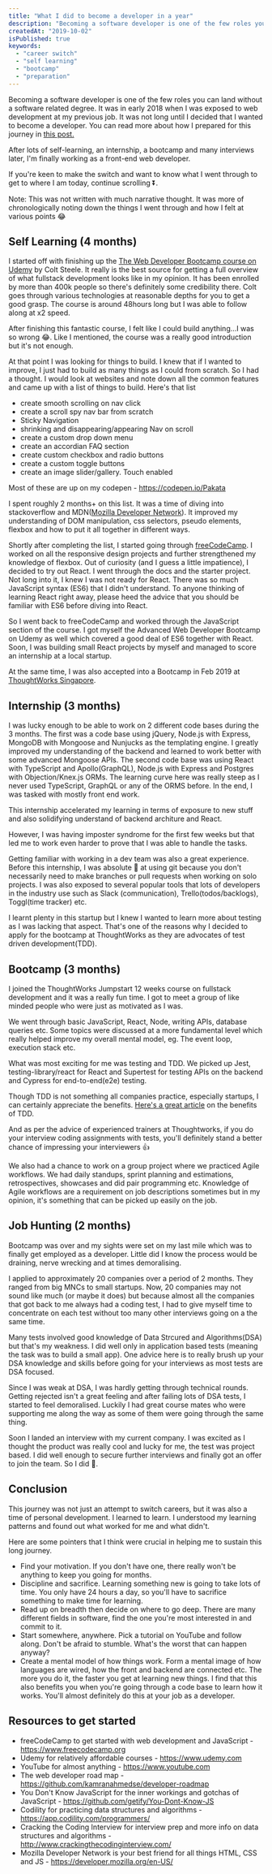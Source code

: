 ```yaml
---
title: "What I did to become a developer in a year"
description: "Becoming a software developer is one of the few roles you can land without a software related degree. In this post, I am recounting the things I did to secure a developer role within a year. If I can do it, you can too!"
createdAt: "2019-10-02"
isPublished: true
keywords:
  - "career switch"
  - "self learning"
  - "bootcamp"
  - "preparation"
---
```


Becoming a software developer is one of the few roles you can land without a software related degree. It was in early 2018 when I was exposed to web development at my previous job. It was not long until I decided that I wanted to become a developer. You can read more about how I prepared for this journey in [this post.](https://pakatagoh.com/blog/switching-to-software-development-as-a-career)

After lots of self-learning, an internship, a bootcamp and many interviews later, I'm finally working as a front-end web developer.

If you're keen to make the switch and want to know what I went through to get to where I am today, continue scrolling ⏬.

Note: This was not written with much narrative thought. It was more of chronologically noting down the things I went through and how I felt at various points 😂

## Self Learning (4 months)

I started off with finishing up the [The Web Developer Bootcamp course on Udemy](https://www.udemy.com/course/the-web-developer-bootcamp/) by Colt Steele. It really is the best source for getting a full overview of what fullstack development looks like in my opinion. It has been enrolled by more than 400k people so there's definitely some credibility there. Colt goes through various technologies at reasonable depths for you to get a good grasp. The course is around 48hours long but I was able to follow along at x2 speed.

After finishing this fantastic course, I felt like I could build anything...I was so wrong 😂. Like I mentioned, the course was a really good introduction but it's not enough.

At that point I was looking for things to build. I knew that if I wanted to improve, I just had to build as many things as I could from scratch.
So I had a thought. I would look at websites and note down all the common features and came up with a list of things to build. Here's that list

- create smooth scrolling on nav click
- create a scroll spy nav bar from scratch
- Sticky Navigation
- shrinking and disappearing/appearing Nav on scroll
- create a custom drop down menu
- create an accordian FAQ section
- create custom checkbox and radio buttons
- create a custom toggle buttons
- create an image slider/gallery. Touch enabled

Most of these are up on my codepen - https://codepen.io/Pakata

I spent roughly 2 months+ on this list. It was a time of diving into stackoverflow and MDN([Mozilla Developer Network](https://developer.mozilla.org/en-US/)). It improved my understanding of DOM manipulation, css selectors, pseudo elements, flexbox and how to put it all together in different ways.

Shortly after completing the list, I started going through [freeCodeCamp](https://www.freecodecamp.org). I worked on all the responsive design projects and further strengthened my knowledge of flexbox. Out of curiosity (and I guess a little impatience), I decided to try out React. I went through the docs and the starter project. Not long into it, I knew I was not ready for React. There was so much JavaScript syntax (ES6) that I didn't understand. To anyone thinking of learning React right away, please heed the advice that you should be familiar with ES6 before diving into React.

So I went back to freeCodeCamp and worked through the JavaScript section of the course. I got myself the Advanced Web Developer Bootcamp on Udemy as well which covered a good deal of ES6 together with React. Soon, I was building small React projects by myself and managed to score an internship at a local startup.

At the same time, I was also accepted into a Bootcamp in Feb 2019 at [ThoughtWorks Singapore](https://www.thoughtworks.com/jumpstart).

## Internship (3 months)

I was lucky enough to be able to work on 2 different code bases during the 3 months. The first was a code base using jQuery, Node.js with Express, MongoDB with Mongoose and Nunjucks as the templating engine. I greatly improved my understanding of the backend and learned to work better with some advanced Mongoose APIs. The second code base was using React with TypeScript and Apollo(GraphQL), Node.js with Express and Postgres with Objection/Knex.js ORMs. The learning curve here was really steep as I never used TypeScript, GraphQL or any of the ORMS before. In the end, I was tasked with mostly front end work.

This internship accelerated my learning in terms of exposure to new stuff and also solidifying understand of backend architure and React.

However, I was having imposter syndrome for the first few weeks but that led me to work even harder to prove that I was able to handle the tasks.

Getting familiar with working in a dev team was also a great experience. Before this internship, I was absolute 💩 at using git because you don't necessarily need to make branches or pull requests when working on solo projects. I was also exposed to several popular tools that lots of developers in the industry use such as Slack (communication), Trello(todos/backlogs), Toggl(time tracker) etc.

I learnt plenty in this startup but I knew I wanted to learn more about testing as I was lacking that aspect. That's one of the reasons why I decided to apply for the bootcamp at ThoughtWorks as they are advocates of test driven development(TDD).

## Bootcamp (3 months)

I joined the ThoughtWorks Jumpstart 12 weeks course on fullstack development and it was a really fun time. I got to meet a group of like minded people who were just as motivated as I was.

We went through basic JavaScript, React, Node, writing APIs, database queries etc. Some topics were discussed at a more fundamental level which really helped improve my overall mental model, eg. The event loop, execution stack etc.

What was most exciting for me was testing and TDD. We picked up Jest, testing-library/react for React and Supertest for testing APIs on the backend and Cypress for end-to-end(e2e) testing.

Though TDD is not something all companies practice, especially startups, I can certainly appreciate the benefits. [Here's a great article](http://butunclebob.com/ArticleS.UncleBob.TheThreeRulesOfTdd) on the benefits of TDD.

And as per the advice of experienced trainers at Thoughtworks, if you do your interview coding assignments with tests, you'll definitely stand a better chance of impressing your interviewers 👍

We also had a chance to work on a group project where we practiced Agile workflows. We had daily standups, sprint planning and estimations, retrospectives, showcases and did pair programming etc. Knowledge of Agile workflows are a requirement on job descriptions sometimes but in my opinion, it's something that can be picked up easily on the job.

## Job Hunting (2 months)

Bootcamp was over and my sights were set on my last mile which was to finally get employed as a developer. Little did I know the process would be draining, nerve wrecking and at times demoralising.

I applied to approximately 20 companies over a period of 2 months. They ranged from big MNCs to small startups. Now, 20 companies may not sound like much (or maybe it does) but because almost all the companies that got back to me always had a coding test, I had to give myself time to concentrate on each test without too many other interviews going on a the same time.

Many tests involved good knowledge of Data Strcured and Algorithms(DSA) but that's my weakness. I did well only in application based tests (meaning the task was to build a small app). One advice here is to really brush up your DSA knowledge and skills before going for your interviews as most tests are DSA focused.

Since I was weak at DSA, I was hardly getting through technical rounds. Getting rejected isn't a great feeling and after failing lots of DSA tests, I started to feel demoralised. Luckily I had great course mates who were supporting me along the way as some of them were going through the same thing.

Soon I landed an interview with my current company. I was excited as I thought the product was really cool and lucky for me, the test was project based. I did well enough to secure further interviews and finally got an offer to join the team. So I did 🥳.

## Conclusion

This journey was not just an attempt to switch careers, but it was also a time of personal development. I learned to learn. I understood my learning patterns and found out what worked for me and what didn't.

Here are some pointers that I think were crucial in helping me to sustain this long journey.

- Find your motivation. If you don't have one, there really won't be anything to keep you going for months.
- Discipline and sacrifice. Learning something new is going to take lots of time. You only have 24 hours a day, so you'll have to sacrifice something to make time for learning.
- Read up on breadth then decide on where to go deep. There are many different fields in software, find the one you're most interested in and commit to it.
- Start somewhere, anywhere. Pick a tutorial on YouTube and follow along. Don't be afraid to stumble. What's the worst that can happen anyway?
- Create a mental model of how things work. Form a mental image of how languages are wired, how the front and backend are connected etc. The more you do it, the faster you get at learning new things. I find that this also benefits you when you're going through a code base to learn how it works. You'll almost definitely do this at your job as a developer.

## Resources to get started

- freeCodeCamp to get started with web development and JavaScript - https://www.freecodecamp.org
- Udemy for relatively affordable courses - https://www.udemy.com
- YouTube for almost anything - https://www.youtube.com
- The web developer road map - https://github.com/kamranahmedse/developer-roadmap
- You Don't Know JavaScript for the inner workings and gotchas of JavaScript - https://github.com/getify/You-Dont-Know-JS
- Codility for practicing data structures and algorithms - https://app.codility.com/programmers/
- Cracking the Coding Interview for interview prep and more info on data structures and algorithms - http://www.crackingthecodinginterview.com/
- Mozilla Developer Network is your best friend for all things HTML, CSS and JS - https://developer.mozilla.org/en-US/
